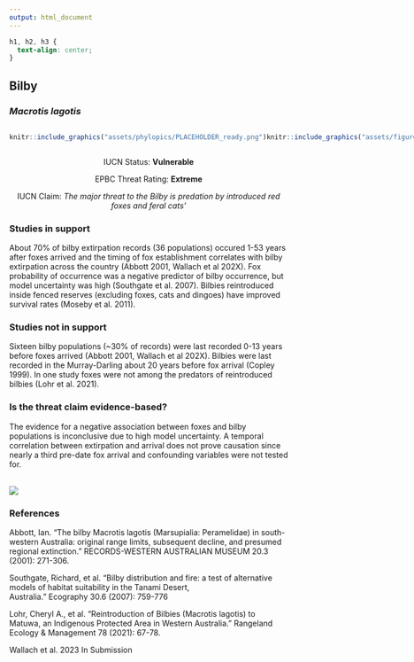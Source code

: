 ```yaml
---
output: html_document
---
```

```css
h1, h2, h3 {
  text-align: center;
}
```

## **Bilby**
### *Macrotis lagotis*

:::: {style="display: flex;"}

::: {}
  ```r
  knitr::include_graphics("assets/phylopics/PLACEHOLDER_ready.png")
  ```
:::

::: {}

:::

::: {}
  ```r
  knitr::include_graphics("assets/figures/Map_Fox_Macrotis lagotis.png")
  ```
:::

::::
<center>
IUCN Status: **Vulnerable**

EPBC Threat Rating: **Extreme**

IUCN Claim: *The major threat to the Bilby is predation by introduced red foxes and feral cats'*

</center>

### Studies in support

About 70% of bilby extirpation records (36 populations) occured 1-53 years after foxes arrived and the timing of fox establishment correlates with bilby extirpation across the country (Abbott 2001, Wallach et al 202X). Fox probability of occurrence was a negative predictor of bilby occurrence, but model uncertainty was high (Southgate et al. 2007). Bilbies reintroduced inside fenced reserves (excluding foxes, cats and dingoes) have improved survival rates (Moseby et al. 2011).

### Studies not in support

Sixteen bilby populations (~30% of records) were last recorded 0-13 years before foxes arrived (Abbott 2001, Wallach et al 202X). Bilbies were last recorded in the Murray-Darling about 20 years before fox arrival (Copley 1999). In one study foxes were not among the predators of reintroduced bilbies (Lohr et al. 2021).

### Is the threat claim evidence-based?

The evidence for a negative association between foxes and bilby populations is inconclusive due to high model uncertainty. A temporal correlation between extirpation and arrival does not prove causation since nearly a third pre-date fox arrival and confounding variables were not tested for.
<br>
<br>

![](assets/figures/Main_Evidence_Fox_Macrotis lagotis.png)

### References

Abbott, Ian. "The bilby Macrotis lagotis (Marsupialia: Peramelidae) in south-western Australia: original range limits, subsequent decline, and presumed regional extinction." RECORDS-WESTERN AUSTRALIAN MUSEUM 20.3 (2001): 271-306.

Southgate, Richard, et al. "Bilby distribution and fire: a test of alternative models of habitat suitability in the Tanami Desert, Australia." Ecography 30.6 (2007): 759-776

Lohr, Cheryl A., et al. "Reintroduction of Bilbies (Macrotis lagotis) to Matuwa, an Indigenous Protected Area in Western Australia." Rangeland Ecology & Management 78 (2021): 67-78.

Wallach et al. 2023 In Submission

